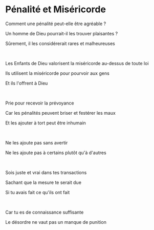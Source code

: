 # Pénalité et Miséricorde

Comment une pénalité peut-elle être agréable ?

Un homme de Dieu pourrait-il les trouver plaisantes ?

Sûrement, il les considérerait rares et malheureuses

<p></p>

<br />

Les Enfants de Dieu valorisent la miséricorde au-dessus de toute loi

Ils utilisent la miséricorde pour pourvoir aux gens

Et ils l'offrent à Dieu

<p></p>

<br />

Prie pour recevoir la prévoyance

Car les pénalités peuvent briser et festérer les maux

Et les ajouter à tort peut être inhumain

<p></p>

<br />

Ne les ajoute pas sans avertir

Ne les ajoute pas à certains plutôt qu'à d'autres

<br />

Sois juste et vrai dans tes transactions

Sachant que la mesure te serait due

Si tu avais fait ce qu'ils ont fait

<p></p>

<br />

Car tu es de connaissance suffisante

Le désordre ne vaut pas un manque de punition